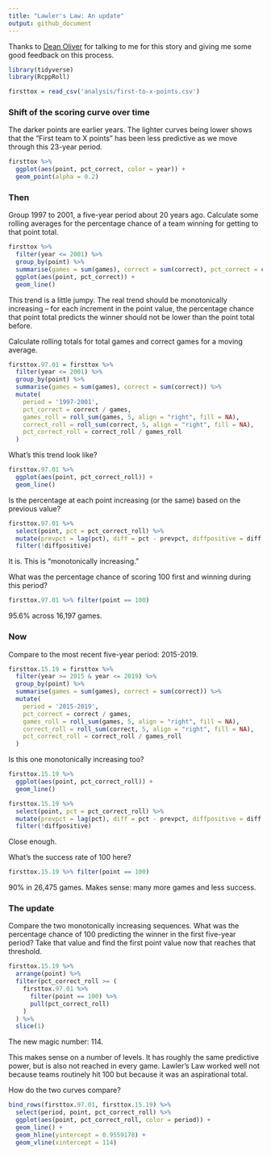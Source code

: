 ```yaml
---
title: "Lawler's Law: An update"
output: github_document
---
```


Thanks to [Dean Oliver](https://twitter.com/DeanO_Lytics) for talking to me for this story and giving me some good feedback on this process.

```r
library(tidyverse)
library(RcppRoll)
```

```r
firsttox = read_csv('analysis/first-to-x-points.csv')
```

### Shift of the scoring curve over time

The darker points are earlier years. The lighter curves being lower shows that the "First team to X points" has been less predictive as we move through this 23-year period.

```r
firsttox %>% 
  ggplot(aes(point, pct_correct, color = year)) +
  geom_point(alpha = 0.2)
```

### Then

Group 1997 to 2001, a five-year period about 20 years ago. Calculate some rolling averages for the percentage chance of a team winning for getting to that point total.

```r
firsttox %>% 
  filter(year <= 2001) %>% 
  group_by(point) %>% 
  summarise(games = sum(games), correct = sum(correct), pct_correct = correct / games) %>% 
  ggplot(aes(point, pct_correct)) +
  geom_line()
```

This trend is a little jumpy. The real trend should be monotonically increasing -- for each increment in the point value, the percentage chance that point total predicts the winner should not be lower than the point total before.

Calculate rolling totals for total games and correct games for a moving average.

```r
firsttox.97.01 = firsttox %>% 
  filter(year <= 2001) %>% 
  group_by(point) %>% 
  summarise(games = sum(games), correct = sum(correct)) %>% 
  mutate(
    period = '1997-2001',
    pct_correct = correct / games,
    games_roll = roll_sum(games, 5, align = "right", fill = NA),
    correct_roll = roll_sum(correct, 5, align = "right", fill = NA),
    pct_correct_roll = correct_roll / games_roll
  )
```

What's this trend look like?

```r
firsttox.97.01 %>% 
  ggplot(aes(point, pct_correct_roll)) +
  geom_line()
```

Is the percentage at each point increasing (or the same) based on the previous value?

```r
firsttox.97.01 %>% 
  select(point, pct = pct_correct_roll) %>% 
  mutate(prevpct = lag(pct), diff = pct - prevpct, diffpositive = diff >= 0) %>% 
  filter(!diffpositive)
```

It is. This is "monotonically increasing."

What was the percentage chance of scoring 100 first and winning during this period?

```r
firsttox.97.01 %>% filter(point == 100)
```

95.6% across 16,197 games.

### Now

Compare to the most recent five-year period: 2015-2019.

```r
firsttox.15.19 = firsttox %>% 
  filter(year >= 2015 & year <= 2019) %>% 
  group_by(point) %>% 
  summarise(games = sum(games), correct = sum(correct)) %>% 
  mutate(
    period = '2015-2019',
    pct_correct = correct / games,
    games_roll = roll_sum(games, 5, align = "right", fill = NA),
    correct_roll = roll_sum(correct, 5, align = "right", fill = NA),
    pct_correct_roll = correct_roll / games_roll
  )
```

Is this one monotonically increasing too?

```r
firsttox.15.19 %>% 
  ggplot(aes(point, pct_correct_roll)) +
  geom_line()
```

```r
firsttox.15.19 %>% 
  select(point, pct = pct_correct_roll) %>% 
  mutate(prevpct = lag(pct), diff = pct - prevpct, diffpositive = diff >= 0) %>% 
  filter(!diffpositive)
```

Close enough.

What's the success rate of 100 here?

```r
firsttox.15.19 %>% filter(point == 100)
```

90% in 26,475 games. Makes sense: many more games and less success.

### The update

Compare the two monotonically increasing sequences. What was the percentage chance of 100 predicting the winner in the first five-year period? Take that value and find the first point value now that reaches that threshold.

```r
firsttox.15.19 %>% 
  arrange(point) %>% 
  filter(pct_correct_roll >= (
    firsttox.97.01 %>% 
      filter(point == 100) %>% 
      pull(pct_correct_roll)
    )
  ) %>% 
  slice(1)
```

The new magic number: 114.

This makes sense on a number of levels. It has roughly the same predictive power, but is also not reached in every game. Lawler's Law worked well not because teams routinely hit 100 but because it was an aspirational total.

How do the two curves compare?

```r
bind_rows(firsttox.97.01, firsttox.15.19) %>% 
  select(period, point, pct_correct_roll) %>% 
  ggplot(aes(point, pct_correct_roll, color = period)) +
  geom_line() +
  geom_hline(yintercept = 0.9559178) +
  geom_vline(xintercept = 114)
```
